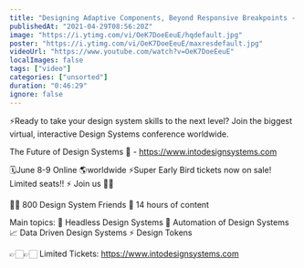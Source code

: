 ```yaml
---
title: "Designing Adaptive Components, Beyond Responsive Breakpoints -  Stéphanie Walter"
publishedAt: "2021-04-29T08:56:20Z"
image: "https://i.ytimg.com/vi/OeK7DoeEeuE/hqdefault.jpg"
poster: "https://i.ytimg.com/vi/OeK7DoeEeuE/maxresdefault.jpg"
videoUrl: "https://www.youtube.com/watch?v=OeK7DoeEeuE"
localImages: false
tags: ["video"]
categories: ["unsorted"]
duration: "0:46:29"
ignore: false
---
```

⚡️Ready to take your design system skills to the next level? 
Join the biggest virtual, interactive Design Systems conference worldwide.

The Future of Design Systems 🚀 - https://www.intodesignsystems.com

🗓️June 8-9 Online 🌎worldwide
⚡️Super Early Bird tickets now on sale! Limited seats!! ⚡️
Join us 🙌🏻

👋🏻 800 Design System Friends
🎨 14 hours of content

Main topics:
🎨 Headless Design Systems
🤖 Automation of Design Systems
📈 Data Driven Design Systems
⚡️ Design Tokens

👉🏻👉🏻 Limited Tickets: https://www.intodesignsystems.com
